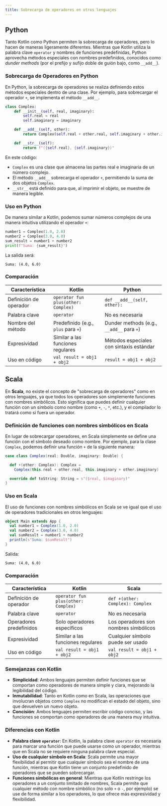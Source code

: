 ```yaml
---
title: Sobrecarga de operadores en otros lenguajes
---
```




## Python

Tanto Kotlin como Python permiten la sobrecarga de operadores, pero lo hacen de maneras ligeramente diferentes. Mientras que Kotlin utiliza la palabra clave `operator` y nombres de funciones predefinidas, Python aprovecha métodos especiales con nombres predefinidos, conocidos como *dunder methods* (por el prefijo y sufijo doble de guión bajo, como `__add__`).

### Sobrecarga de Operadores en Python

En Python, la sobrecarga de operadores se realiza definiendo estos métodos especiales dentro de una clase. Por ejemplo, para sobrecargar el operador `+`, se implementa el método `__add__`.

```python
class Complex:
    def __init__(self, real, imaginary):
        self.real = real
        self.imaginary = imaginary

    def __add__(self, other):
        return Complex(self.real + other.real, self.imaginary + other.imaginary)

    def __str__(self):
        return f"({self.real}, {self.imaginary})"
```

En este código:
- `Complex` es una clase que almacena las partes real e imaginaria de un número complejo.
- El método `__add__` sobrecarga el operador `+`, permitiendo la suma de dos objetos `Complex`.
- `__str__` está definido para que, al imprimir el objeto, se muestre de manera legible.

### Uso en Python

De manera similar a Kotlin, podemos sumar números complejos de una manera intuitiva utilizando el operador `+`:

```python
number1 = Complex(1.0, 2.0)
number2 = Complex(3.0, 4.0)
sum_result = number1 + number2
print(f"Suma: {sum_result}")
```

La salida será:

```plaintext
Suma: (4.0, 6.0)
```

### Comparación

| Característica         | Kotlin                              | Python                                    |
|------------------------|-------------------------------------|-------------------------------------------|
| Definición de operador | `operator fun plus(other: Complex)` | `def __add__(self, other):`               |
| Palabra clave          | `operator`                          | No es necesaria                           |
| Nombre del método      | Predefinido (e.g., `plus` para `+`) | Dunder methods (e.g., `__add__` para `+`) |
| Expresividad           | Similar a las funciones regulares   | Métodos especiales con sintaxis estándar  |
| Uso en código          | `val result = obj1 + obj2`          | `result = obj1 + obj2`                    |

## Scala

En **Scala**, no existe el concepto de "sobrecarga de operadores" como en otros lenguajes, ya que todos los operadores son simplemente funciones con nombres simbólicos. Esto significa que puedes definir cualquier función con un símbolo como nombre (como `+`, `-`, `*`, etc.), y el compilador lo tratará como si fuera un operador.

### Definición de funciones con nombres simbólicos en Scala

En lugar de sobrecargar operadores, en Scala simplemente se define una función con el símbolo deseado como nombre. Por ejemplo, para la clase `Complex`, podemos definir una función `+` de la siguiente manera:

```scala
case class Complex(real: Double, imaginary: Double) {

  def +(other: Complex): Complex =
    Complex(this.real + other.real, this.imaginary + other.imaginary)

  override def toString: String = s"($real, $imaginary)"
}
```

### Uso en Scala

El uso de funciones con nombres simbólicos en Scala se ve igual que el uso de operadores tradicionales en otros lenguajes:

```scala
object Main extends App {
  val number1 = Complex(1.0, 2.0)
  val number2 = Complex(3.0, 4.0)
  val sumResult = number1 + number2
  println(s"Suma: $sumResult")
}
```

Salida:

```
Suma: (4.0, 6.0)
```

### Comparación

| Característica         | Kotlin                              | Scala                                     |
|------------------------|-------------------------------------|-------------------------------------------|
| Definición de operador | `operator fun plus(other: Complex)` | `def +(other: Complex): Complex`          |
| Palabra clave          | `operator`                          | No es necesaria                           |
| Operadores predefinidos| Solo operadores específicos         | Los operadores son nombres simbólicos     |
| Expresividad           | Similar a las funciones regulares   | Cualquier símbolo puede ser usado         |
| Uso en código          | `val result = obj1 + obj2`          | `val result = obj1 + obj2`                |

### Semejanzas con Kotlin

- **Simplicidad**: Ambos lenguajes permiten definir funciones que se comportan como operadores de manera simple y clara, mejorando la legibilidad del código.
- **Inmutabilidad**: Tanto en Kotlin como en Scala, las operaciones que involucran objetos como `Complex` no modifican el estado del objeto, sino que devuelven un nuevo objeto.
- **Concisión**: Ambos lenguajes permiten escribir código conciso, y las funciones se comportan como operadores de una manera muy intuitiva.

### Diferencias con Kotlin

- **Palabra clave `operator`**: En Kotlin, la palabra clave `operator` es necesaria para marcar una función que puede usarse como un operador, mientras que en Scala no se requiere ninguna palabra clave especial.
- **Uso de cualquier símbolo en Scala**: Scala permite una mayor flexibilidad al permitir que cualquier símbolo sea el nombre de una función, mientras que Kotlin tiene un conjunto predefinido de operadores que se pueden sobrecargar.
- **Funciones simbólicas en general**: Mientras que Kotlin restringe los operadores a un conjunto limitado de nombres, Scala permite que cualquier método con nombre simbólico (no solo `+` o `-`, por ejemplo) se use de forma similar a los operadores, lo que ofrece más expresividad y flexibilidad.
